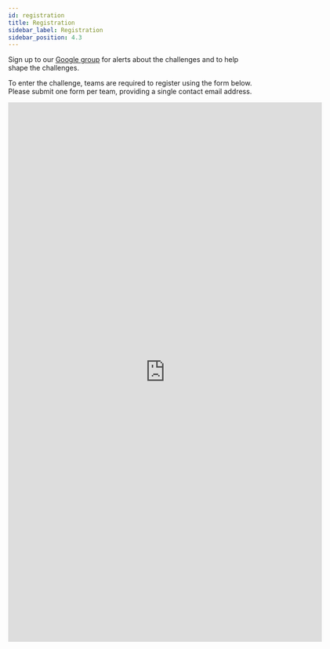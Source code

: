 ```yaml
---
id: registration
title: Registration
sidebar_label: Registration
sidebar_position: 4.3
---
```


Sign up to our [Google group](https://groups.google.com/g/cadenza-challenge) for alerts about the challenges and to help shape the challenges.

To enter the challenge, teams are required to register using the form below. Please submit one form per team, providing a single contact email address.

<iframe src="https://docs.google.com/forms/d/e/1FAIpQLScFeFHOxSfYUIsEPn4inciNZ7Sc6oWI83In_SMbwAq9o2Lglg/viewform?embedded=true" width="640" height="1100" frameborder="0" marginheight="0" marginwidth="0">Loading…</iframe>